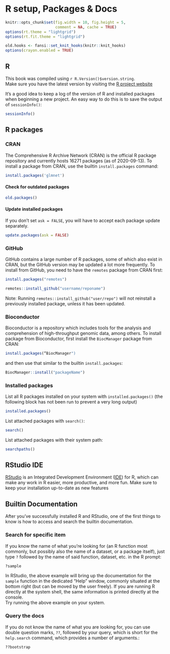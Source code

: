# R setup, Packages & Docs {#Rsetup}

```r
knitr::opts_chunk$set(fig.width = 10, fig.height = 5,
                      comment = NA, cache = TRUE) 
options(rt.theme = "lightgrid")
options(rt.fit.theme = "lightgrid")
```

```r
old.hooks <- fansi::set_knit_hooks(knitr::knit_hooks)
options(crayon.enabled = TRUE)
```

## R
This book was compiled using `r R.Version()$version.string`.  
Make sure you have the latest version by visiting the [R project website](https://www.r-project.org)

It's a good idea to keep a log of the version of R and installed packages when beginning a new project. An easy way to do this is to save the output of `sessionInfo()`:
```r
sessionInfo()
```

## R packages
### CRAN
The Comprehensive R Archive Network (CRAN) is the official R package repository and currently hosts 16271 packages (as of 2020-09-13). To install a package from CRAN, use the builtin `install.packages` command:
```r
install.packages('glmnet')
```

#### Check for outdated packages
```r
old.packages()
```

#### Update installed packages
If you don't set `ask = FALSE`, you will have to accept each package update separately.
```r
update.packages(ask = FALSE)
```

### GitHub
GitHub contains a large number of R packages, some of which also exist in CRAN, but the GitHub version may be updated a lot more frequently. To install from GitHub, you need to have the `remotes` package from CRAN first:
```r
install.packages("remotes")
```

```r
remotes::install_github("username/reponame")
```

Note: Running `remotes::install_github("user/repo")` will not reinstall a previously installed package, unless it has been updated.

### Bioconductor
Bioconductor is a repository which includes tools for the analysis and comprehension of high-throughput genomic data, among others. To install package from Bioconductor, first install the `BiocManager` package from CRAN:
```r
install.packages(“BiocManager")
```
and then use that similar to the builtin `install.packages`:
```r
BiocManager::install("packageName")
```

### Installed packages
List all R packages installed on your system with `installed.packages()` (the following block has not been run to prevent a very long output)
```r
installed.packages()
```

List attached packages with `search()`:
```r
search()
```

List attached packages with their system path:
```r
searchpaths()
```


## RStudio IDE
[RStudio](https://rstudio.com/) is an Integrated Development Environment ([IDE](https://en.wikipedia.org/wiki/Integrated_development_environment)) for R, which can make any work in R easier, more productive, and more fun. Make sure to keep your installation up-to-date as new features 


## Builtin Documentation
After you've successfully installed R and RStudio, one of the first things to know is how to access and search the builtin documentation.  

### Search for specific item
If you know the name of what you're looking for (an R function most commonly, but possibly also the name of a dataset, or a package itself), just type `?` followed by the name of said function, dataset, etc. in the R prompt:
```r
?sample
```
In RStudio, the above example will bring up the documentation for the `sample` function in the dedicated "Help" window, commonly situated at the bottom right (but can be moved by the user freely). If you are running R directly at the system shell, the same information is printed directly at the console.  
Try running the above example on your system.

### Query the docs
If you do not know the name of what you are looking for, you can use double question marks, `??`, followed by your query, which is short for the `help.search` command, which provides a number of arguments.:
```r
??bootstrap
```

